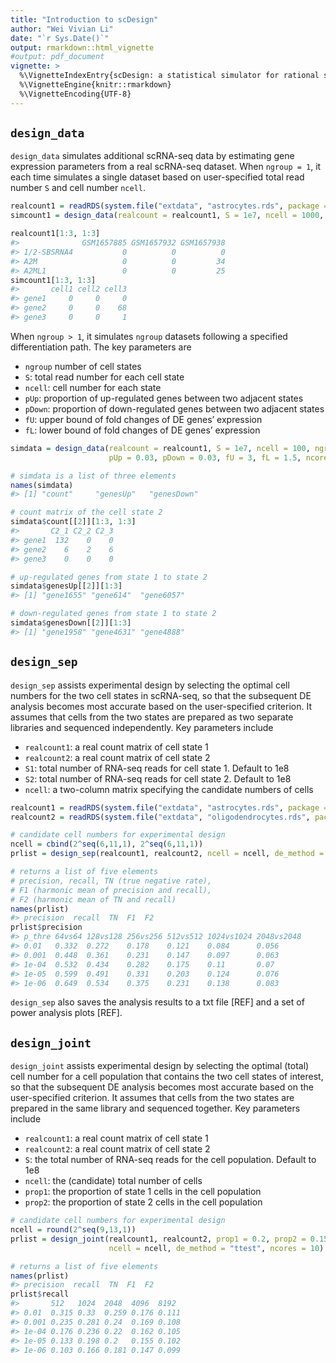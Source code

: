 ```yaml
---
title: "Introduction to scDesign"
author: "Wei Vivian Li"
date: "`r Sys.Date()`"
output: rmarkdown::html_vignette
#output: pdf_document
vignette: >
  %\VignetteIndexEntry{scDesign: a statistical simulator for rational scRNA-seq experimental design}
  %\VignetteEngine{knitr::rmarkdown}
  %\VignetteEncoding{UTF-8}
---
```


## `design_data`

`design_data` simulates additional scRNA-seq data by estimating gene expression parameters from a real scRNA-seq dataset. When `ngroup = 1`, it each time simulates a single dataset based on user-specified total read number `S` and cell number `ncell`.
```r
realcount1 = readRDS(system.file("extdata", "astrocytes.rds", package = "scDesign"))
simcount1 = design_data(realcount = realcount1, S = 1e7, ncell = 1000, ngroup = 1, ncores = 1)

realcount1[1:3, 1:3]
#>              GSM1657885 GSM1657932 GSM1657938
#> 1/2-SBSRNA4           0          0          0
#> A2M                   0          0         34
#> A2ML1                 0          0         25
simcount1[1:3, 1:3]
#>       cell1 cell2 cell3
#> gene1     0     0     0
#> gene2     0     0    68
#> gene3     0     0     1
```

When `ngroup > 1`, it simulates `ngroup` datasets following a specified differentiation path. The key parameters are

- `ngroup` number of cell states
- `S`: total read number for each cell state
- `ncell`: cell number for each state
- `pUp`: proportion of up-regulated genes between two adjacent states
- `pDown`: proportion of down-regulated genes between two adjacent states
- `fU`: upper bound of fold changes of DE genes' expression
- `fL`: lower bound of fold changes of DE genes' expression
```r
simdata = design_data(realcount = realcount1, S = 1e7, ncell = 100, ngroup = 3, 
                      pUp = 0.03, pDown = 0.03, fU = 3, fL = 1.5, ncores = 1)

# simdata is a list of three elements
names(simdata) 
#> [1] "count"     "genesUp"   "genesDown"

# count matrix of the cell state 2
simdata$count[[2]][1:3, 1:3] 
#>       C2_1 C2_2 C2_3
#> gene1  132    0    0
#> gene2    6    2    6
#> gene3    0    0    0

# up-regulated genes from state 1 to state 2
simdata$genesUp[[2]][1:3] 
#> [1] "gene1655" "gene614"  "gene6057"

# down-regulated genes from state 1 to state 2
simdata$genesDown[[2]][1:3] 
#> [1] "gene1958" "gene4631" "gene4888"
```


## `design_sep`

`design_sep` assists experimental design by selecting the optimal cell numbers for the two cell states in scRNA-seq, so that the subsequent DE analysis becomes most accurate based on the user-specified criterion. It assumes that cells from the two states are prepared as two separate libraries and sequenced independently. Key parameters include

- `realcount1`: a real count matrix of cell state 1 
- `realcount2`: a real count matrix of cell state 2
- `S1`: total number of RNA-seq reads for cell state 1. Default to 1e8
- `S2`: total number of RNA-seq reads for cell state 2. Default to 1e8
- `ncell`: a two-column matrix specifying the candidate numbers of cells

```r
realcount1 = readRDS(system.file("extdata", "astrocytes.rds", package = "scDesign"))
realcount2 = readRDS(system.file("extdata", "oligodendrocytes.rds", package = "scDesign"))

# candidate cell numbers for experimental design
ncell = cbind(2^seq(6,11,1), 2^seq(6,11,1))
prlist = design_sep(realcount1, realcount2, ncell = ncell, de_method = "ttest", ncores = 10)

# returns a list of five elements
# precision, recall, TN (true negative rate),
# F1 (harmonic mean of precision and recall),
# F2 (harmonic mean of TN and recall)
names(prlist)
#> precision  recall  TN  F1  F2
prlist$precision
#> p_thre 64vs64 128vs128 256vs256 512vs512 1024vs1024 2048vs2048
#> 0.01   0.332  0.272    0.178    0.121    0.084      0.056
#> 0.001  0.448  0.361    0.231    0.147    0.097      0.063
#> 1e-04  0.532  0.434    0.282    0.175    0.11       0.07
#> 1e-05  0.599  0.491    0.331    0.203    0.124      0.076
#> 1e-06  0.649  0.534    0.375    0.231    0.138      0.083
```
`design_sep` also saves the analysis results to a txt file [REF] and a set of power analysis plots [REF].



## `design_joint`

`design_joint` assists experimental design by selecting the optimal (total) cell number for a cell population that contains the two cell states of interest, so that the subsequent DE analysis becomes most accurate based on the user-specified criterion. It assumes that cells from the two states are prepared in the same library and sequenced together. Key parameters include

- `realcount1`: a real count matrix of cell state 1 
- `realcount2`: a real count matrix of cell state 2
- `S`: the total number of RNA-seq reads for the cell population. Default to 1e8
- `ncell`: the (candidate) total number of cells
- `prop1`:  the proportion of state 1 cells in the cell population
- `prop2`:  the proportion of state 2 cells in the cell population

```r
# candidate cell numbers for experimental design
ncell = round(2^seq(9,13,1))
prlist = design_joint(realcount1, realcount2, prop1 = 0.2, prop2 = 0.15,
                      ncell = ncell, de_method = "ttest", ncores = 10)

# returns a list of five elements
names(prlist)
#> precision  recall  TN  F1  F2
prlist$recall
#>       512   1024  2048  4096  8192
#> 0.01  0.315 0.33  0.259 0.176 0.111
#> 0.001 0.235 0.281 0.24  0.169 0.108
#> 1e-04 0.176 0.236 0.22  0.162 0.105
#> 1e-05 0.133 0.198 0.2   0.155 0.102
#> 1e-06 0.103 0.166 0.181 0.147 0.099
```